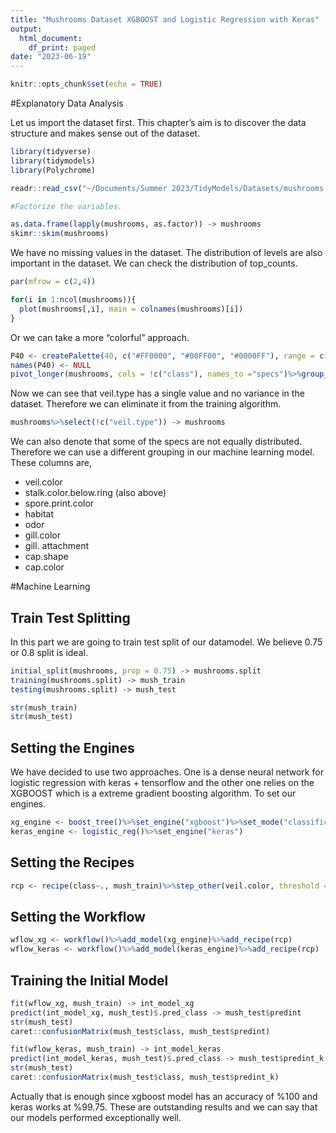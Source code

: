 ```yaml
---
title: "Mushrooms Dataset XGBOOST and Logistic Regression with Keras"
output:
  html_document:
    df_print: paged
date: "2023-06-19"
---
```


```r
knitr::opts_chunk$set(echo = TRUE)
```

#Explanatory Data Analysis

Let us import the dataset first. This chapter's aim is to discover the data structure and makes sense out of the dataset. 

```r
library(tidyverse)
library(tidymodels)
library(Polychrome)

readr::read_csv("~/Documents/Summer 2023/TidyModels/Datasets/mushrooms.csv") -> mushrooms

#Factorize the variables.

as.data.frame(lapply(mushrooms, as.factor)) -> mushrooms
skimr::skim(mushrooms)
```
We have no missing values in the dataset. The distribution of levels are also important in the dataset. We can check the distribution of top_counts. 

```r
par(mfrow = c(2,4))

for(i in 1:ncol(mushrooms)){
  plot(mushrooms[,i], main = colnames(mushrooms)[i])
}
```

Or we can take a more "colorful" approach. 

```r
P40 <- createPalette(40, c("#FF0000", "#00FF00", "#0000FF"), range = c(30, 80))
names(P40) <- NULL
pivot_longer(mushrooms, cols = !c("class"), names_to ="specs")%>%group_by(specs)%>%count(specs,value,class)%>%ggplot(mapping = aes(y = specs, fill = value, x= n)) + geom_col() +theme_minimal()+ theme(axis.text.x = element_blank(), panel.grid.minor = element_blank(), panel.grid.major = element_blank()) + scale_fill_manual(values = P40)
```

Now we can see that veil.type has a single value and no variance in the dataset. Therefore we can eliminate it from the training algorithm. 

```r
mushrooms%>%select(!c("veil.type")) -> mushrooms
```

We can also denote that some of the specs are not equally distributed. Therefore we can use a different grouping in our machine learning model. These columns are, 

* veil.color 
* stalk.color.below.ring (also above)
* spore.print.color
* habitat
* odor
* gill.color
* gill. attachment
* cap.shape
* cap.color






#Machine Learning

## Train Test Splitting

In this part we are going to train test split of our datamodel. We believe 0.75 or 0.8 split is ideal. 

```r

initial_split(mushrooms, prop = 0.75) -> mushrooms.split
training(mushrooms.split) -> mush_train
testing(mushrooms.split) -> mush_test

str(mush_train)
str(mush_test)
```




## Setting the Engines

We have decided to use two approaches. One is a dense neural network for logistic regression with keras + tensorflow and the other one relies on the XGBOOST which is a extreme gradient boosting algorithm. To set our engines.

```r
xg_engine <- boost_tree()%>%set_engine("xgboost")%>%set_mode("classification")
keras_engine <- logistic_reg()%>%set_engine("keras")
```

## Setting the Recipes

```r
rcp <- recipe(class~., mush_train)%>%step_other(veil.color, threshold = 0.03)%>%step_other(stalk.color.below.ring, threshold = 0.03)%>%step_other(stalk.color.above.ring, threshold = 0.03)%>%step_other(spore.print.color, threshold = 0.02)%>%step_other(habitat, threshold = 0.02)%>%step_other(gill.color, threshold = 0.01)%>%step_dummy(all_factor_predictors())
```


## Setting the Workflow

```r
wflow_xg <- workflow()%>%add_model(xg_engine)%>%add_recipe(rcp)
wflow_keras <- workflow()%>%add_model(keras_engine)%>%add_recipe(rcp)
```




## Training the Initial Model

```r
fit(wflow_xg, mush_train) -> int_model_xg
predict(int_model_xg, mush_test)$.pred_class -> mush_test$predint
str(mush_test)
caret::confusionMatrix(mush_test$class, mush_test$predint)

fit(wflow_keras, mush_train) -> int_model_keras
predict(int_model_keras, mush_test)$.pred_class -> mush_test$predint_k
str(mush_test)
caret::confusionMatrix(mush_test$class, mush_test$predint_k)

```


Actually that is enough since xgboost model has an accuracy of %100 and keras works at %99.75. These are outstanding results and we can say that our models performed exceptionally well.
